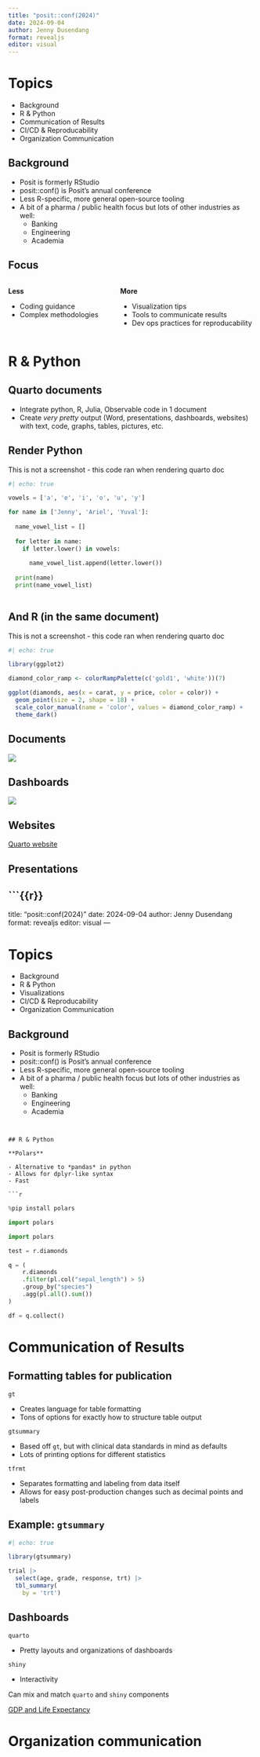 ```yaml
---
title: "posit::conf(2024)"
date: 2024-09-04
author: Jenny Dusendang 
format: revealjs
editor: visual
---
```


# Topics 

- Background
- R & Python 
- Communication of Results  
- CI/CD & Reproducability 
- Organization Communication 


## Background

:::{.incremental}

- Posit is formerly RStudio
- posit::conf() is Posit's annual conference 
- Less R-specific, more general open-source tooling 
- A bit of a pharma / public health focus but lots of other industries as well: 
    + Banking 
    + Engineering 
    + Academia 

:::


## Focus 

:::: {.columns}

::: {.column width="40%" .fragment fragment-index=1}

**Less**

- Coding guidance 
- Complex methodologies 

:::

::: {.column width="60% .fragment fragment-index=2} 

**More**

- Visualization tips 
- Tools to communicate results 
- Dev ops practices for reproducability 

:::

::::


# R & Python 


## Quarto documents

- Integrate python, R, Julia, Observable code in 1 document 
- Create *very pretty* output (Word, presentations, dashboards, websites) with text, code, graphs, tables, pictures, etc. 


## Render Python 

::: aside 
This is not a screenshot - this code ran when rendering quarto doc
:::

```python
#| echo: true

vowels = ['a', 'e', 'i', 'o', 'u', 'y']

for name in ['Jenny', 'Ariel', 'Yuval']:
  
  name_vowel_list = []
  
  for letter in name: 
    if letter.lower() in vowels:
      
      name_vowel_list.append(letter.lower())
      
  print(name)
  print(name_vowel_list)
      
```


## And R (in the same document)

::: aside 
This is not a screenshot - this code ran when rendering quarto doc
:::

```r
#| echo: true

library(ggplot2) 

diamond_color_ramp <- colorRampPalette(c('gold1', 'white'))(7)

ggplot(diamonds, aes(x = carat, y = price, color = color)) +
  geom_point(size = 2, shape = 18) +
  scale_color_manual(name = 'color', values = diamond_color_ramp) +
  theme_dark()

```


## Documents

![](posit_conf_prez_files/image_document.png)


## Dashboards 

![](posit_conf_prez_files/image_dashboard.png)


## Websites 

[Quarto website](https://quarto.org/) 


## Presentations 

```{{r}}
---
title: "posit::conf(2024)"
date: 2024-09-04
author: Jenny Dusendang 
format: revealjs
editor: visual
---

# Topics 

- Background
- R & Python 
- Visualizations 
- CI/CD & Reproducability 
- Organization Communication 


## Background

:::{.incremental}

- Posit is formerly RStudio
- posit::conf() is Posit's annual conference 
- Less R-specific, more general open-source tooling 
- A bit of a pharma / public health focus but lots of other industries as well: 
    + Banking 
    + Engineering 
    + Academia 

:::
```


## R & Python 

**Polars** 

- Alternative to *pandas* in python
- Allows for dplyr-like syntax 
- Fast 

```r



```


```python
%pip install polars 

import polars 

```

```python
import polars 

test = r.diamonds 

q = (
    r.diamonds
    .filter(pl.col("sepal_length") > 5)
    .group_by("species")
    .agg(pl.all().sum())
)

df = q.collect()

```

# Communication of Results 

## Formatting tables for publication

`gt`

- Creates language for table formatting 
- Tons of options for exactly how to structure table output 

`gtsummary`

- Based off `gt`, but with clinical data standards in mind as defaults 
- Lots of printing options for different statistics 

`tfrmt`

- Separates formatting and labeling from data itself 
- Allows for easy post-production changes such as decimal points and labels 

## Example: `gtsummary` 

```r
#| echo: true

library(gtsummary)

trial |>
  select(age, grade, response, trt) |>
  tbl_summary(
    by = 'trt')
```


## Dashboards 

`quarto` 

- Pretty layouts and organizations of dashboards 

`shiny`

- Interactivity 

Can mix and match `quarto` and `shiny` components 

[GDP and Life Expectancy](https://jjallaire.github.io/gapminder-dashboard/) 









# Organization communication 


